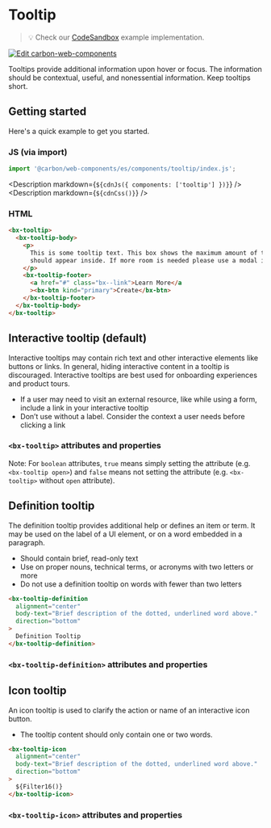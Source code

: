 
# Tooltip

> 💡 Check our
> [CodeSandbox](https://codesandbox.io/s/github/carbon-design-system/carbon-for-ibm-dotcom/tree/main/packages/carbon-web-components/examples/codesandbox/basic/components/tooltip)
> example implementation.

[![Edit carbon-web-components](https://codesandbox.io/static/img/play-codesandbox.svg)](https://codesandbox.io/s/github/carbon-design-system/carbon-for-ibm-dotcom/tree/main/packages/carbon-web-components/examples/codesandbox/basic/components/tooltip)

Tooltips provide additional information upon hover or focus. The information
should be contextual, useful, and nonessential information. Keep tooltips short.

## Getting started

Here's a quick example to get you started.

### JS (via import)

```javascript
import '@carbon/web-components/es/components/tooltip/index.js';
```

<Description markdown={`${cdnJs({ components: ['tooltip'] })}`} />
<Description markdown={`${cdnCss()}`} />

### HTML

```html
<bx-tooltip>
  <bx-tooltip-body>
    <p>
      This is some tooltip text. This box shows the maximum amount of text that
      should appear inside. If more room is needed please use a modal instead.
    </p>
    <bx-tooltip-footer>
      <a href="#" class="bx--link">Learn More</a
      ><bx-btn kind="primary">Create</bx-btn>
    </bx-tooltip-footer>
  </bx-tooltip-body>
</bx-tooltip>
```

## Interactive tooltip (default)

Interactive tooltips may contain rich text and other interactive elements like
buttons or links. In general, hiding interactive content in a tooltip is
discouraged. Interactive tooltips are best used for onboarding experiences and
product tours.

- If a user may need to visit an external resource, like while using a form,
  include a link in your interactive tooltip
- Don’t use without a label. Consider the context a user needs before clicking a
  link

### `<bx-tooltip>` attributes and properties

Note: For `boolean` attributes, `true` means simply setting the attribute (e.g.
`<bx-tooltip open>`) and `false` means not setting the attribute (e.g.
`<bx-tooltip>` without `open` attribute).

<Props of="bx-tooltip" />

## Definition tooltip

The definition tooltip provides additional help or defines an item or term. It
may be used on the label of a UI element, or on a word embedded in a paragraph.

- Should contain brief, read-only text
- Use on proper nouns, technical terms, or acronyms with two letters or more
- Do not use a definition tooltip on words with fewer than two letters

```html
<bx-tooltip-definition
  alignment="center"
  body-text="Brief description of the dotted, underlined word above."
  direction="bottom"
>
  Definition Tooltip
</bx-tooltip-definition>
```

### `<bx-tooltip-definition>` attributes and properties

<Props of="bx-tooltip-definition" />

## Icon tooltip

An icon tooltip is used to clarify the action or name of an interactive icon
button.

- The tooltip content should only contain one or two words.

```html
<bx-tooltip-icon
  alignment="center"
  body-text="Brief description of the dotted, underlined word above."
  direction="bottom"
>
  ${Filter16()}
</bx-tooltip-icon>
```

### `<bx-tooltip-icon>` attributes and properties

<Props of="bx-tooltip-icon" />

